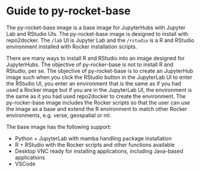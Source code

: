 # Guide to py-rocket-base

The py-rocket-base image is a base image for JupyterHubs with Jupyter Lab and RStudio UIs. The py-rocket-base image is designed to install with repo2docker. The `/lab` UI is Jupyter Lab and the `/rstudio` is a R and RStudio environment installed with Rocker installation scripts.

There are many ways to install R and RStudio into an image designed for JupyterHubs. The objective of py-rocker-base is not to install R and RStudio, per se. The objective of py-rocket-base is to create an JupyterHub image such when you click the RStudio button in the JupyterLab UI to enter the RStudio UI, you enter an environment that is the same as if you had used a Rocker image but if you are in the JupyterLab UI, the environment is the same as it you had used repo2docker to create the environment. The py-rocker-base image includes the Rocker scripts so that the user can use the image as a base and extend the R environment to match other Rocker environments, e.g. verse, geospatial or ml.

The base image has the following support:

* Python + JupyterLab with mamba handling package installation
* R + RStudio with the Rocker scripts and other functions available
* Desktop VNC ready for installing applications, including Java-based applications
* VSCode
